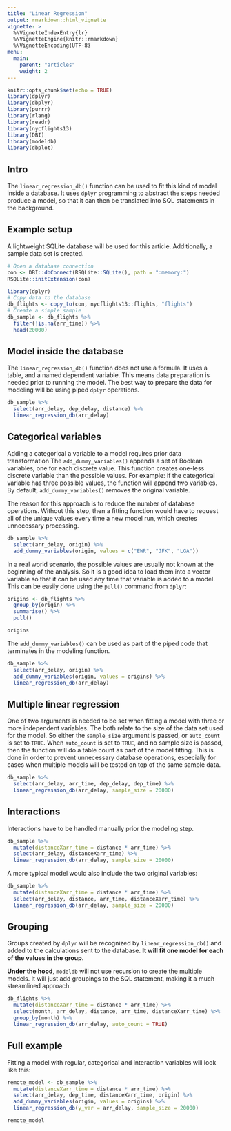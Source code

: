 ---
title: "Linear Regression"
output: rmarkdown::html_vignette
vignette: >
  %\VignetteIndexEntry{lr}
  %\VignetteEngine{knitr::rmarkdown}
  %\VignetteEncoding{UTF-8}
menu:
  main:
    parent: "articles"
    weight: 2
---

```{r setup, include=FALSE}
knitr::opts_chunk$set(echo = TRUE)
library(dplyr)
library(dbplyr)
library(purrr)
library(rlang)
library(readr)
library(nycflights13)
library(DBI)
library(modeldb)
library(dbplot)
```

## Intro

The `linear_regression_db()` function can be used to fit this kind of model inside a database.  It uses `dplyr` programming to abstract the steps needed produce a model, so that it can then be translated into SQL statements in the background.

## Example setup

A lightweight SQLite database will be used for this article.  Additionally, a sample data set is created.

```{r}
# Open a database connection
con <- DBI::dbConnect(RSQLite::SQLite(), path = ":memory:")
RSQLite::initExtension(con)

library(dplyr)
# Copy data to the database
db_flights <- copy_to(con, nycflights13::flights, "flights")
# Create a simple sample
db_sample <- db_flights %>%
  filter(!is.na(arr_time)) %>%
  head(20000) 
```


## Model inside the database

The `linear_regression_db()` function does not use a formula.  It uses a table, and a named dependent variable.  This means data preparation is needed prior to running the model.  The best way to prepare the data for modeling will be using piped `dplyr` operations.

```{r}
db_sample %>%
  select(arr_delay, dep_delay, distance) %>%
  linear_regression_db(arr_delay)
```

## Categorical variables

Adding a categorical a variable to a model requires prior data transformation  The `add_dummy_variables()` appends a set of Boolean variables, one for each discrete value.  This function creates one-less discrete variable than the possible values.  For example: if the categorical variable has three possible values, the function will append two variables.  By default, `add_dummy_variables()` removes the original variable.

The reason for this approach is to reduce the number of database operations.  Without this step, then a fitting function would have to request all of the unique values every time a new model run, which creates unnecessary processing. 

```{r}
db_sample %>%
  select(arr_delay, origin) %>%
  add_dummy_variables(origin, values = c("EWR", "JFK", "LGA"))
```

In a real world scenario, the possible values are usually not known at the beginning of the analysis. So it is a good idea to load them into a vector variable so that it can be used any time that variable is added to a model.  This can be easily done using the `pull()` command from `dplyr`:

```{r}
origins <- db_flights %>%
  group_by(origin) %>%
  summarise() %>%
  pull()

origins
```

The `add_dummy_variables()` can be used as part of the piped code that terminates in the modeling function.

```{r}
db_sample %>%
  select(arr_delay, origin) %>%
  add_dummy_variables(origin, values = origins) %>%
  linear_regression_db(arr_delay)
```

## Multiple linear regression

One of two arguments is needed to be set when fitting a model with three or more independent variables.  The both relate to the size of the data set used for the model.  So either the `sample_size` argument is passed, or `auto_count` is set to `TRUE`.  When `auto_count` is set to `TRUE`, and no sample size is passed, then the function will do a table count as part of the model fitting.  This is done in order to prevent unnecessary database operations, especially for cases when multiple models will be tested on top of the same sample data. 

```{r}
db_sample %>%
  select(arr_delay, arr_time, dep_delay, dep_time) %>%
  linear_regression_db(arr_delay, sample_size = 20000)
```

## Interactions

Interactions have to be handled manually prior the modeling step.  

```{r}
db_sample %>%
  mutate(distanceXarr_time = distance * arr_time) %>%
  select(arr_delay, distanceXarr_time) %>% 
  linear_regression_db(arr_delay, sample_size = 20000)
```

A more typical model would also include the two original variables:

```{r}
db_sample %>%
  mutate(distanceXarr_time = distance * arr_time) %>%
  select(arr_delay, distance, arr_time, distanceXarr_time) %>% 
  linear_regression_db(arr_delay, sample_size = 20000)
```

## Grouping

Groups created by `dplyr` will be recognized by `linear_regression_db()` and added to the calculations sent to the database. **It will fit one model for each of the values in the group**.

**Under the hood**, `modeldb` will not use recursion to create the multiple models.  It will just add groupings to the SQL statement, making it a much streamlined approach.

```{r}
db_flights %>%
  mutate(distanceXarr_time = distance * arr_time) %>%
  select(month, arr_delay, distance, arr_time, distanceXarr_time) %>% 
  group_by(month) %>%
  linear_regression_db(arr_delay, auto_count = TRUE)
```

## Full example

Fitting a model with regular, categorical and interaction variables will look like this:

```{r}
remote_model <- db_sample %>%
  mutate(distanceXarr_time = distance * arr_time) %>%
  select(arr_delay, dep_time, distanceXarr_time, origin) %>% 
  add_dummy_variables(origin, values = origins) %>%
  linear_regression_db(y_var = arr_delay, sample_size = 20000)

remote_model
```


